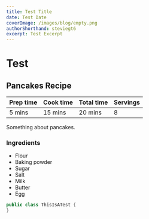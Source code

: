 ```yaml
---
title: Test Title
date: Test Date
coverImage: /images/blog/empty.png
authorShorthand: steviegt6
excerpt: Test Excerpt
---
```


# Test

## Pancakes Recipe

| **Prep time** | **Cook time** | **Total time** | **Servings** |
| ------------- | ------------- | -------------- | ------------ |
| 5 mins        | 15 mins       | 20 mins        | 8            |

Something about pancakes.

### Ingredients

- Flour
- Baking powder
- Sugar
- Salt
- Milk
- Butter
- Egg

```cs
public class ThisIsATest {
}
```
